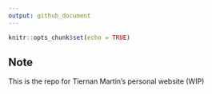 ```yaml
---
output: github_document
---
```


```r
knitr::opts_chunk$set(echo = TRUE)
```

## Note

This is the repo for Tiernan Martin's personal website (WIP)